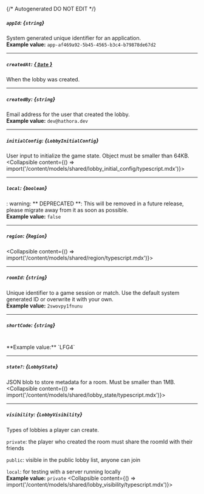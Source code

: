 {/* Autogenerated DO NOT EDIT  */}

##### `appId`: *{`string`}*
System generated unique identifier for an application.
<br/>
**Example value:** `app-af469a92-5b45-4565-b3c4-b79878de67d2`

---
##### `createdAt`: [*{ `Date` }*](https://developer.mozilla.org/en-US/docs/Web/JavaScript/Reference/Global_Objects/Date)
When the lobby was created.

---
##### `createdBy`: *{`string`}*
Email address for the user that created the lobby.
<br/>
**Example value:** `dev@hathora.dev`

---
##### `initialConfig`: *{`LobbyInitialConfig`}*
User input to initialize the game state. Object must be smaller than 64KB.
<Collapsible content={() => import('/content/models/shared/lobby_initial_config/typescript.mdx')}>
</Collapsible>

---
##### `local`: *{`boolean`}*
: warning: ** DEPRECATED **: This will be removed in a future release, please migrate away from it as soon as possible.
<br/>
**Example value:** `false`

---
##### `region`: *{`Region`}*
<Collapsible content={() => import('/content/models/shared/region/typescript.mdx')}>
</Collapsible>

---
##### `roomId`: *{`string`}*
Unique identifier to a game session or match. Use the default system generated ID or overwrite it with your own.
<br/>
**Example value:** `2swovpy1fnunu`

---
##### `shortCode`: *{`string`}*
<br/>
**Example value:** `LFG4`

---
##### `state?`: *{`LobbyState`}*
JSON blob to store metadata for a room. Must be smaller than 1MB.
<Collapsible content={() => import('/content/models/shared/lobby_state/typescript.mdx')}>
</Collapsible>

---
##### `visibility`: *{`LobbyVisibility`}*
Types of lobbies a player can create.

`private`: the player who created the room must share the roomId with their friends

`public`: visible in the public lobby list, anyone can join

`local`: for testing with a server running locally
<br/>
**Example value:** `private`
<Collapsible content={() => import('/content/models/shared/lobby_visibility/typescript.mdx')}>
</Collapsible>

